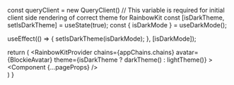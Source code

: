 
  const queryClient = new QueryClient()
  // This variable is required for initial client side rendering of correct theme for RainbowKit
  const [isDarkTheme, setIsDarkTheme] = useState(true);
  const { isDarkMode } = useDarkMode();

  useEffect(() => {
    setIsDarkTheme(isDarkMode);
  }, [isDarkMode]);

  return (
  <WagmiConfig config={wagmiConfig}>
  <ToastContainer
      position="top-right"
      autoClose={3000}
      hideProgressBar={false}
      newestOnTop
      closeOnClick
      rtl={false}
      pauseOnFocusLoss
      draggable
      pauseOnHover
      theme="light"
  />
      <RainbowKitProvider
        chains={appChains.chains}
        avatar={BlockieAvatar}
        theme={isDarkTheme ? darkTheme() : lightTheme()}
      >
        <QueryClientProvider client={queryClient}>
          <Component {...pageProps} />
        </QueryClientProvider>
      </RainbowKitProvider>
  </WagmiConfig>    
  )
}
